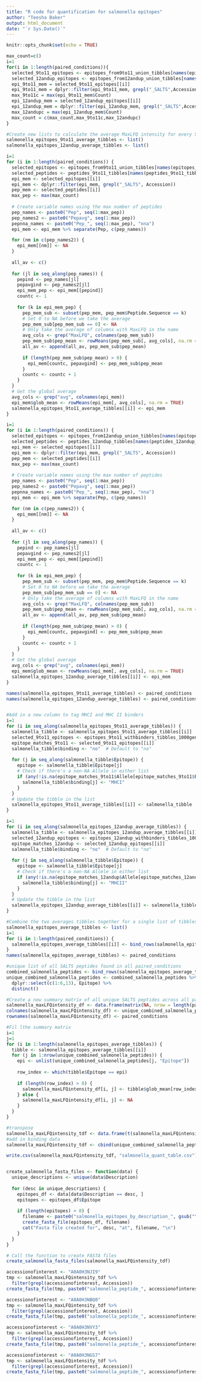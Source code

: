 ---
title: "R code for quantification for salmonella epitopes"
author: "Teesha Baker"
output: html_document
date: "`r Sys.Date()`"
---

<!-- This script is for creating [OUTPUT FILE] a quantification table for all salmonella epitopes identified across the multiple exposure conditions.  -->

<!-- The code can be run code chunk by code chunk or can be knitted as an rmarkdown file -->

<!-- Note that the variables used in this file are created by running the other code files first -->

```{r setup, include=FALSE}
knitr::opts_chunk$set(echo = TRUE)
```

```{r table of salmonella average of averages, message=FALSE, warning=FALSE, echo=FALSE}

max_count=c()
i=1
for(i in 1:length(paired_conditions)){
  selected_9to11_epitopes <- epitopes_from9to11_union_tibbles[names(epitopes_from9to11_union_tibbles) %in% paired_conditions]
  selected_12andup_epitopes <- epitopes_from12andup_union_tibbles[names(epitopes_from12andup_union_tibbles) %in% paired_conditions]
  epi_9to11_mem = selected_9to11_epitopes[[i]]
  epi_9to11_mem = dplyr::filter(epi_9to11_mem, grepl("_SALTS",Accession))
  max_9to11c = max(epi_9to11_mem$Count)
  epi_12andup_mem = selected_12andup_epitopes[[i]]
  epi_12andup_mem = dplyr::filter(epi_12andup_mem, grepl("_SALTS",Accession))
  max_12andupc = max(epi_12andup_mem$Count)
  max_count = c(max_count,max_9to11c,max_12andupc)
}

#Create new lists to calculate the average MaxLFQ intensity for every SALTS peptide 
salmonella_epitopes_9to11_average_tibbles <- list()
salmonella_epitopes_12andup_average_tibbles <- list()

i=1
for (i in 1:length(paired_conditions)) {
  selected_epitopes <- epitopes_from9to11_union_tibbles[names(epitopes_from9to11_union_tibbles) %in% paired_conditions]
  selected_peptides <- peptides_9to11_tibbles[names(peptides_9to11_tibbles) %in% paired_conditions]
  epi_mem <- selected_epitopes[[i]]
  epi_mem <- dplyr::filter(epi_mem, grepl("_SALTS", Accession))
  pep_mem <- selected_peptides[[i]]
  max_pep <- max(max_count)
  
  # Create variable names using the max number of peptides
  pep_names <- paste0("Pep", seq(1:max_pep))
  pep_names2 <- paste0("Pepavg", seq(1:max_pep))
  pepnna_names <- paste0("Pep_", seq(1:max_pep), "nna")
  epi_mem <- epi_mem %>% separate(Pep, c(pep_names))

  for (nm in c(pep_names2)) {
    epi_mem[[nm]] <- NA
  }
  
  all_av <- c()
  
  for (jl in seq_along(pep_names)) {
    pepind <- pep_names[jl]
    pepavgind <- pep_names2[jl]
    epi_mem_pep <- epi_mem[[pepind]]
    countc <- 1
    
    for (k in epi_mem_pep) {
      pep_mem_sub <- subset(pep_mem, pep_mem$Peptide.Sequence == k)
      # Set 0 to NA before we take the average
      pep_mem_sub[pep_mem_sub == 0] <- NA
      # Only take the average of columns with MaxLFQ in the name
      avg_cols <- grep("MaxLFQ", colnames(pep_mem_sub))
      pep_mem_sub$pep_mean <- rowMeans(pep_mem_sub[, avg_cols], na.rm = TRUE)
      all_av <- append(all_av, pep_mem_sub$pep_mean)
      
      if (length(pep_mem_sub$pep_mean) > 0) {
        epi_mem[countc, pepavgind] <- pep_mem_sub$pep_mean
      }
      countc <- countc + 1
    }
  }
  # Get the global average
  avg_cols <- grep("avg", colnames(epi_mem))
  epi_mem$glob_mean <- rowMeans(epi_mem[, avg_cols], na.rm = TRUE)
  salmonella_epitopes_9to11_average_tibbles[[i]] <- epi_mem
}

i=1
for (i in 1:length(paired_conditions)) {
  selected_epitopes <- epitopes_from12andup_union_tibbles[names(epitopes_from12andup_union_tibbles) %in% paired_conditions]
  selected_peptides <- peptides_12andup_tibbles[names(peptides_12andup_tibbles) %in% paired_conditions]
  epi_mem <- selected_epitopes[[i]]
  epi_mem <- dplyr::filter(epi_mem, grepl("_SALTS", Accession))
  pep_mem <- selected_peptides[[i]]
  max_pep <- max(max_count)
  
  # Create variable names using the max number of peptides
  pep_names <- paste0("Pep", seq(1:max_pep))
  pep_names2 <- paste0("Pepavg", seq(1:max_pep))
  pepnna_names <- paste0("Pep_", seq(1:max_pep), "nna")
  epi_mem <- epi_mem %>% separate(Pep, c(pep_names))

  for (nm in c(pep_names2)) {
    epi_mem[[nm]] <- NA
  }
  
  all_av <- c()
  
  for (jl in seq_along(pep_names)) {
    pepind <- pep_names[jl]
    pepavgind <- pep_names2[jl]
    epi_mem_pep <- epi_mem[[pepind]]
    countc <- 1
    
    for (k in epi_mem_pep) {
      pep_mem_sub <- subset(pep_mem, pep_mem$Peptide.Sequence == k)
      # Set 0 to NA before we take the average
      pep_mem_sub[pep_mem_sub == 0] <- NA
      # Only take the average of columns with MaxLFQ in the name
      avg_cols <- grep("MaxLFQ", colnames(pep_mem_sub))
      pep_mem_sub$pep_mean <- rowMeans(pep_mem_sub[, avg_cols], na.rm = TRUE)
      all_av <- append(all_av, pep_mem_sub$pep_mean)
      
      if (length(pep_mem_sub$pep_mean) > 0) {
        epi_mem[countc, pepavgind] <- pep_mem_sub$pep_mean
      }
      countc <- countc + 1
    }
  }
  # Get the global average
  avg_cols <- grep("avg", colnames(epi_mem))
  epi_mem$glob_mean <- rowMeans(epi_mem[, avg_cols], na.rm = TRUE)
  salmonella_epitopes_12andup_average_tibbles[[i]] <- epi_mem
}

names(salmonella_epitopes_9to11_average_tibbles) <- paired_conditions
names(salmonella_epitopes_12andup_average_tibbles) <- paired_conditions


#Add in a new column to tag MHCI and MHC II binders 
i=1
for (i in seq_along(salmonella_epitopes_9to11_average_tibbles)) {
  salmonella_tibble <- salmonella_epitopes_9to11_average_tibbles[[i]]
  selected_9to11_epitopes <- epitopes_9to11_withbinders_tibbles_1000genome[names(epitopes_9to11_withbinders_tibbles_1000genome) %in% paired_conditions]
  epitope_matches_9to11 <- selected_9to11_epitopes[[i]]
  salmonella_tibble$binding <- "no"  # Default to "no"
  
  for (j in seq_along(salmonella_tibble$Epitope)) {
    epitope <- salmonella_tibble$Epitope[j]
    # Check if there's a non-NA Allele in either list
    if (any(!is.na(epitope_matches_9to11$Allele[epitope_matches_9to11$Epitope == epitope]))) {
      salmonella_tibble$binding[j] <- "MHCI"
    }
  }
  # Update the tibble in the list
  salmonella_epitopes_9to11_average_tibbles[[i]] <- salmonella_tibble
}

i=1
for (i in seq_along(salmonella_epitopes_12andup_average_tibbles)) {
  salmonella_tibble <- salmonella_epitopes_12andup_average_tibbles[[i]]
  selected_12andup_epitopes <- epitopes_12andup_withbinders_tibbles_1000genome[names(epitopes_12andup_withbinders_tibbles_1000genome) %in% paired_conditions]
  epitope_matches_12andup <- selected_12andup_epitopes[[i]]
  salmonella_tibble$binding <- "no"  # Default to "no"
  
  for (j in seq_along(salmonella_tibble$Epitope)) {
    epitope <- salmonella_tibble$Epitope[j]
    # Check if there's a non-NA Allele in either list
    if (any(!is.na(epitope_matches_12andup$Allele[epitope_matches_12andup$Epitope == epitope]))) {
      salmonella_tibble$binding[j] <- "MHCII"
    }
  }
  # Update the tibble in the list
  salmonella_epitopes_12andup_average_tibbles[[i]] <- salmonella_tibble
}

#Combine the two averages tibbles together for a single list of tibbles of all eptiopes 
salmonella_epitopes_average_tibbles <- list()
i=1
for (i in 1:length(paired_conditions)) {
  salmonella_epitopes_average_tibbles[[i]] <- bind_rows(salmonella_epitopes_9to11_average_tibbles[[i]], salmonella_epitopes_12andup_average_tibbles[[i]])
}
names(salmonella_epitopes_average_tibbles) <- paired_conditions

#unique list of all SALTS peptides found in all paired_conditions 
combined_salmonella_peptides <- bind_rows(salmonella_epitopes_average_tibbles)
unique_combined_salmonella_peptides <- combined_salmonella_peptides %>%
  dplyr::select(c(1:6,13), Epitope) %>%
  distinct()

#Create a new summary matrix of all unique SALTS peptides across all paired_conditions 
salmonella_maxLFQintensity_df <- data.frame(matrix(NA, nrow = length(paired_conditions), ncol = nrow(unique_combined_salmonella_peptides)))
colnames(salmonella_maxLFQintensity_df) <- unique_combined_salmonella_peptides$Epitope
rownames(salmonella_maxLFQintensity_df) <- paired_conditions

#Fil lthe summary matrix 
i=1
j=1
for (i in 1:length(salmonella_epitopes_average_tibbles)) {
  tibble <- salmonella_epitopes_average_tibbles[[i]]
  for (j in 1:nrow(unique_combined_salmonella_peptides)) {
    epi <- unlist(unique_combined_salmonella_peptides[j, "Epitope"])
    
    row_index <- which(tibble$Epitope == epi)
    
    if (length(row_index) > 0) {
      salmonella_maxLFQintensity_df[i, j] <- tibble$glob_mean[row_index]
    } else {
      salmonella_maxLFQintensity_df[i, j] <- NA
    }
  }
}

#transpose 
salmonella_maxLFQintensity_tdf <- data.frame(t(salmonella_maxLFQintensity_df))
#add in binding data 
salmonella_maxLFQintensity_tdf <- cbind(unique_combined_salmonella_peptides, salmonella_maxLFQintensity_tdf)

```

```{r write_out,  message=FALSE, warning=FALSE, echo=FALSE}
write.csv(salmonella_maxLFQintensity_tdf, "salmonella_quant_table.csv")


create_salmonella_fasta_files <- function(data) {
  unique_descriptions <- unique(data$Description)
  
  for (desc in unique_descriptions) {
    epitopes_df <- data[data$Description == desc, ]
    epitopes <- epitopes_df$Epitope
    
    if (length(epitopes) > 0) {
      filename <- paste0("salmonella_epitopes_by_description_", gsub("\\s+", "_", desc), ".fasta")
      create_fasta_file(epitopes_df, filename)
      cat("Fasta file created for", desc, "at", filename, "\n")
    }
  }
}

# Call the function to create FASTA files
create_salmonella_fasta_files(salmonella_maxLFQintensity_tdf)
```


```{r accession_interest,  message=FALSE, warning=FALSE, echo=FALSE}
accessionofinterest <- "A0A0H3NJI9"
tmp <- salmonella_maxLFQintensity_tdf %>%
  filter(grepl(accessionofinterest, Accession))
create_fasta_file(tmp, paste0("salmonella_peptide_", accessionofinterest ,".fasta"))

accessionofinterest <- "A0A0H3NBQ0"
tmp <- salmonella_maxLFQintensity_tdf %>%
  filter(grepl(accessionofinterest, Accession))
create_fasta_file(tmp, paste0("salmonella_peptide_", accessionofinterest ,".fasta"))

accessionofinterest <- "A0A0H3NVY3"
tmp <- salmonella_maxLFQintensity_tdf %>%
  filter(grepl(accessionofinterest, Accession))
create_fasta_file(tmp, paste0("salmonella_peptide_", accessionofinterest ,".fasta"))

accessionofinterest <- "A0A0H3NGS7"
tmp <- salmonella_maxLFQintensity_tdf %>%
  filter(grepl(accessionofinterest, Accession))
create_fasta_file(tmp, paste0("salmonella_peptide_", accessionofinterest ,".fasta"))

```

